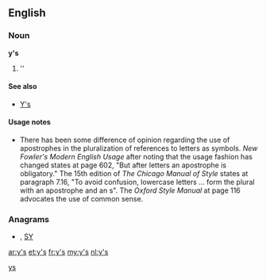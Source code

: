 {{also|ys|Ys|YS|yS|Y's}}
==English==

===Noun===
'''y's'''

# ''{{plural of|[[y]]}}

====See also====
*[[Y's]]

====Usage notes====
*There has been some difference of opinion regarding the use of apostrophes in the pluralization of references to letters as symbols.  ''New Fowler's Modern English Usage'' after noting that the usage fashion has changed states at page 602, "But after letters an apostrophe is obligatory."    The 15th edition of ''The Chicago Manual of Style'' states at paragraph 7.16, "To avoid confusion, lowercase letters ... form the plural with an apostrophe and an s".  The ''Oxford Style Manual'' at page 116 advocates the use of common sense.

===Anagrams===
* {{alphagram|[[Sy#English|Sy]]}} , [[SY#English|SY]]

[[Category:English terms spelled with '|ys]]

[[ar:y's]]
[[et:y's]]
[[fr:y's]]
[[my:y's]]
[[nl:y's]]